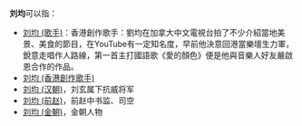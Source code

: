 '''刘均'''可以指：
* [[刘均_(歌手)|刘均 (歌手)]]：香港創作歌手：劉均在加拿大中文電視台拍了不少介紹當地美景、美食的節目，在YouTube有一定知名度，早前他決意回港當樂壇生力軍，銳意走唱作人路線，第一首主打國語歌《愛的顏色》便是他與音樂人好友嚴啟恩合作的作品。
* [[刘均_(香港創作歌手)|刘均 (香港創作歌手)]]
* [[刘均_(汉朝)|刘均 (汉朝)]]，刘玄属下抗威将军
* [[刘均_(前赵)|刘均 (前赵)]]，前赵中书监、司空
* [[刘均_(金朝)|刘均 (金朝)]]，金朝人物

{{disambig|J均|Cat=二字刘姓人名消歧义}}